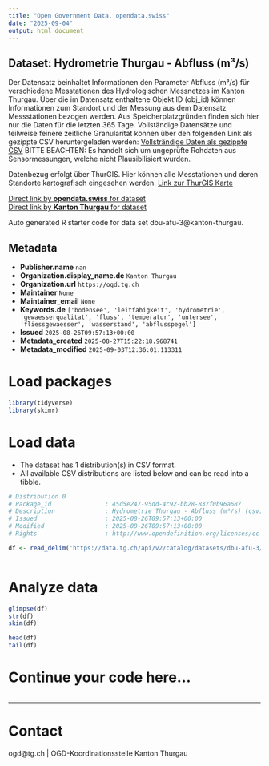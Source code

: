 ```yaml
---
title: "Open Government Data, opendata.swiss"
date: "2025-09-04"
output: html_document
---
```


## Dataset: Hydrometrie Thurgau - Abfluss (m³/s)

Der Datensatz beinhaltet Informationen den Parameter Abfluss (m³/s) für verschiedene Messtationen des Hydrologischen Messnetzes im Kanton Thurgau. Über die im Datensatz enthaltene Objekt ID (obj_id) können Informationen zum Standort und der Messung aus dem Datensatz Messstationen bezogen werden.
Aus Speicherplatzgründen finden sich hier nur die Daten für die letzten 365 Tage. Vollständige Datensätze und teilweise feinere zeitliche Granularität können über den folgenden Link als gezippte CSV heruntergeladen werden:
[Vollsträndige Daten als gezippte CSV](https://ogdtg.ch/hydrodaten/abfluss_m3_s_full.csv.gz)
BITTE BEACHTEN: Es handelt sich um ungeprüfte Rohdaten aus Sensormessungen, welche nicht Plausibilisiert wurden.

Datenbezug erfolgt über ThurGIS. Hier können alle Messtationen und deren Standorte kartografisch eingesehen werden.
[Link zur ThurGIS Karte](https://map.geo.tg.ch/apps/mf-geoadmin3/?lang=de&topic=ech&layers=hydrologische_messnetze_werterhebung&layers_opacity=0.9)

[Direct link by **opendata.swiss** for dataset](https://opendata.swiss/de/dataset/hydrometrie-thurgau-abfluss-m-s)<br>
[Direct link by **Kanton Thurgau** for dataset](https://data.tg.ch/explore/dataset/dbu-afu-3/)

Auto generated R starter code for data set dbu-afu-3@kanton-thurgau.

## Metadata

- **Publisher.name** `nan`
- **Organization.display_name.de** `Kanton Thurgau`
- **Organization.url** `https://ogd.tg.ch`
- **Maintainer** `None`
- **Maintainer_email** `None`
- **Keywords.de** `['bodensee', 'leitfahigkeit', 'hydrometrie', 'gewaesserqualitat', 'fluss', 'temperatur', 'untersee', 'fliessgewaesser', 'wasserstand', 'abflusspegel']`
- **Issued** `2025-08-26T09:57:13+00:00`
- **Metadata_created** `2025-08-27T15:22:18.968741`
- **Metadata_modified** `2025-09-03T12:36:01.113311`


# Load packages

```r

library(tidyverse)
library(skimr)

```

# Load data

-   The dataset has 1 distribution(s) in CSV format.
-   All available CSV distributions are listed below and can be read into a tibble.

```r

# Distribution 0
# Package_id               : 45d5e247-95dd-4c92-bb28-837f0b96a687
# Description              : Hydrometrie Thurgau - Abfluss (m³/s) (csv)
# Issued                   : 2025-08-26T09:57:13+00:00
# Modified                 : 2025-08-26T09:57:13+00:00
# Rights                   : http://www.opendefinition.org/licenses/cc-by/

df <- read_delim('https://data.tg.ch/api/v2/catalog/datasets/dbu-afu-3/exports/csv?use_labels=true')



```

# Analyze data

```r

glimpse(df)
str(df)
skim(df)

head(df)
tail(df)

```

# Continue your code here...

```r

```

------------------------------------------------------------------------

# Contact

ogd@tg.ch | OGD-Koordinationsstelle Kanton Thurgau

